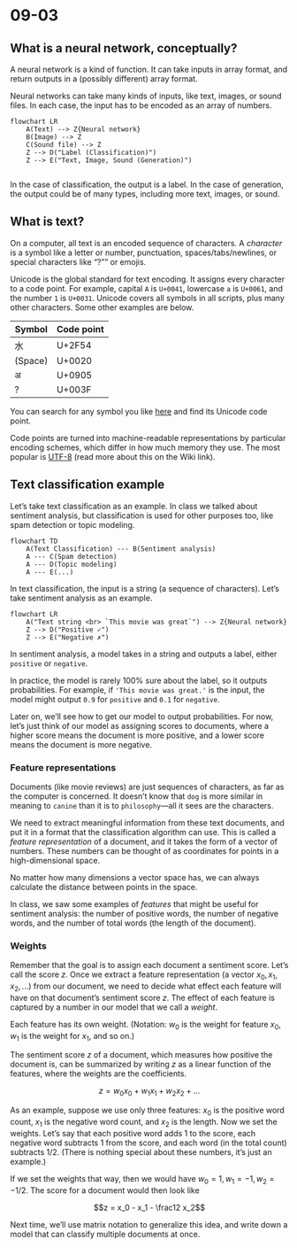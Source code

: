 # 09-03

## What is a neural network, conceptually?

A neural network is a kind of function. It can take inputs in array format, and return outputs in a (possibly different) array format.

Neural networks can take many kinds of inputs, like text, images, or sound files. In each case, the input has to be encoded as an array of numbers.

```mermaid
flowchart LR
	A(Text) --> Z{Neural network}
	B(Image) --> Z
	C(Sound file) --> Z
	Z --> D("Label (Classification)")
	Z --> E("Text, Image, Sound (Generation)")
	
```
In the case of classification, the output is a label. In the case of generation, the output could be of many types, including more text, images, or sound.

## What is text?

On a computer, all text is an encoded sequence of characters. A *character* is a symbol like a letter or number, punctuation, spaces/tabs/newlines, or special characters like "?"" or emojis.

Unicode is the global standard for text encoding. It assigns every character to a code point. For example, capital `A` is `U+0041`, lowercase `a` is `U+0061`, and the number `1` is `U+0031`. Unicode covers all symbols in all scripts, plus many other characters. Some other examples are below.

| Symbol | Code point |
| ---- | ---- |
| ⽔ | U+2F54 |
| (Space) | U+0020 |
| अ | U+0905 |
| ? | U+003F |
You can search for any symbol you like [here](https://www.compart.com/en/unicode/) and find its Unicode code point.

Code points are turned into machine-readable representations by particular encoding schemes, which differ in how much memory they use. The most popular is [UTF-8](https://en.wikipedia.org/wiki/UTF-8) (read more about this on the Wiki link).

## Text classification example

Let's take text classification as an example. In class we talked about sentiment analysis, but classification is used for other purposes too, like spam detection or topic modeling.
```mermaid
flowchart TD
	A(Text Classification) --- B(Sentiment analysis)
	A --- C(Spam detection)
	A --- D(Topic modeling)
	A --- E(...)
```


In text classification, the input is a string (a sequence of characters). Let's take sentiment analysis as an example.

```mermaid
flowchart LR
	A("Text string <br> `This movie was great`") --> Z{Neural network}
	Z --> D("Positive ✓")
	Z --> E("Negative ✗")
```
In sentiment analysis, a model takes in a string and outputs a label, either `positive` or `negative`.

In practice, the model is rarely 100% sure about the label, so it outputs probabilities. For example, if `'This movie was great.'` is the input, the model might output `0.9` for `positive` and `0.1` for `negative`. 

Later on, we'll see how to get our model to output probabilities. For now, let's just think of our model as assigning scores to documents, where a higher score means the document is more positive, and a lower score means the document is more negative.

### Feature representations

Documents (like movie reviews) are just sequences of characters, as far as the computer is concerned. It doesn't know that `dog` is more similar in meaning to `canine` than it is to `philosophy`---all it sees are the characters.

We need to extract meaningful information from these text documents, and put it in a format that the classification algorithm can use. This is called a *feature representation* of a document, and it takes the form of a vector of numbers. These numbers can be thought of as coordinates for points in a high-dimensional space.

No matter how many dimensions a vector space has, we can always calculate the distance between points in the space.

In class, we saw some examples of *features* that might be useful for sentiment analysis: the number of positive words, the number of negative words, and the number of total words (the length of the document).

### Weights

Remember that the goal is to assign each document a sentiment score. Let's call the score $z$. Once we extract a feature representation (a vector $x_0, x_1, x_2,...$) from our document, we need to decide what effect each feature will have on that document's sentiment score $z$. The effect of each feature is captured by a number in our model that we call a *weight*. 

Each feature has its own weight. (Notation: $w_0$ is the weight for feature $x_0$, $w_1$ is the weight for $x_1$, and so on.)

The sentiment score $z$ of a document, which measures how positive the document is, can be summarized by writing $z$ as a linear function of the features, where the weights are the coefficients.

$$z = w_0x_0 + w_1x_1 + w_2x_2 + ...$$

As an example, suppose we use only three features: $x_0$ is the positive word count, $x_1$ is the negative word count, and $x_2$ is the length. Now we set the weights. Let's say that each positive word adds $1$ to the score, each negative word subtracts $1$ from the score, and each word (in the total count) subtracts $1/2$. (There is nothing special about these numbers, it's just an example.)

If we set the weights that way, then we would have $w_0 = 1, w_1 =-1, w_2 = -1/2$. The score for a document would then look like

$$z = x_0 - x_1 - \frac12 x_2$$

Next time, we'll use matrix notation to generalize this idea, and write down a model that can classify multiple documents at once.